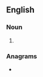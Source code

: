 {{also|Lawings}}
==English==

===Noun===
{{head|en|noun plural form}}

# {{plural of|lawing|lang=en}}

===Anagrams===
* {{anagrams|en|swaling|walings}}